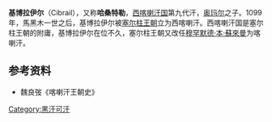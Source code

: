 '''基博拉伊尔'''（Cibrail），又称'''哈桑特勒'''，[[西喀喇汗国|西喀喇汗国]]第九代汗，[[奥玛尔|奥玛尔]]之子。1099年，馬黑木一世之后，基博拉伊尔被[[塞尔柱王朝|塞尔柱王朝]]立为西喀喇汗。西喀喇汗国是塞尔柱王朝的附庸，基博拉伊尔在位不久，塞尔柱王朝又改任[[穆罕默德·本·蘇來曼|穆罕默德·本·蘇來曼]]为喀喇汗。

{{start box}}
{{s-before|[[馬黑木一世|馬黑木一世]]}}
{{s-title|[[西喀喇汗国|西喀喇汗国]][[回鹘可汗列表|可汗]]|1099年—1102年}}
{{s-after|[[穆罕默德·本·蘇來曼|穆罕默德·本·蘇來曼]]}}
{{end box}}
==参考资料==
*魏良弢《喀喇汗王朝史》

[[Category:黑汗可汗|Category:黑汗可汗]]

{{亚洲历史小作品}}
{{政治人物小作品}}